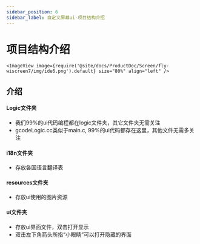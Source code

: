 ```yaml
---
sidebar_position: 6
sidebar_label: 自定义屏幕ui-项目结构介绍
---
```



# 项目结构介绍


    <ImageView image={require('@site/docs/ProductDoc/Screen/fly-wiscreen7/img/ide6.png').default} size="80%" align="left" />



## 介绍
#### Logic文件夹
* 我们99%的ui代码编程都在logic文件夹，其它文件夹无需关注
* gcodeLogic.cc类似于main.c,    99%的ui代码都存在这里，其他文件无需多关注

#### i18n文件夹
* 存放各国语言翻译表

#### resources文件夹
* 存放ui使用的图片资源

#### ui文件夹
* 存放ui界面文件，双击打开显示
* 双击左下角箭头所指“小眼睛”可以打开隐藏的界面
